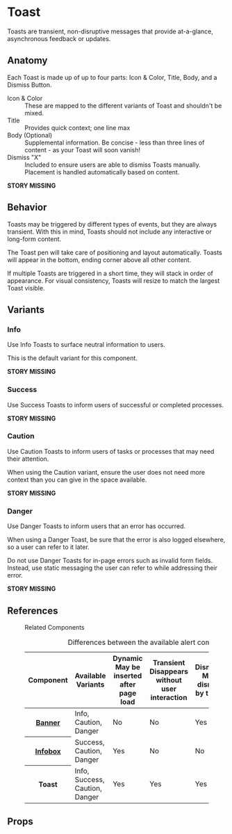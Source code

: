 
<Meta anchor />

# Toast

Toasts are transient, non-disruptive messages that provide at-a-glance, asynchronous feedback or updates.

## Anatomy

Each Toast is made up of up to four parts: Icon & Color, Title, Body, and a Dismiss Button.

<dl>
  <dt>Icon &amp; Color</dt>
  <dd>
    These are mapped to the different variants of Toast and shouldn't be mixed.
  </dd>
  <dt>Title</dt>
  <dd>Provides quick context; one line max</dd>
  <dt>Body (Optional)</dt>
  <dd>
    Supplemental information. Be concise - less than three lines of content - as
    your Toast will soon vanish!
  </dd>
  <dt>Dismiss "X"</dt>
  <dd>
    Included to ensure users are able to dismiss Toasts manually. Placement is
    handled automatically based on content.
  </dd>
</dl>

**STORY MISSING**

## Behavior

Toasts may be triggered by different types of events, but they are always transient. With this in mind, Toasts should not include any interactive or long-form content.

The Toast pen will take care of positioning and layout automatically. Toasts will appear in the bottom, ending corner above all other content.

If multiple Toasts are triggered in a short time, they will stack in order of appearance. For visual consistency, Toasts will resize to match the largest Toast visible.

## Variants

### Info

Use Info Toasts to surface neutral information to users.

This is the default variant for this component.

**STORY MISSING**

### Success

Use Success Toasts to inform users of successful or completed processes.

**STORY MISSING**

### Caution

Use Caution Toasts to inform users of tasks or processes that may need their attention.

When using the Caution variant, ensure the user does not need more context than you can give in the space available.

**STORY MISSING**

### Danger

Use Danger Toasts to inform users that an error has occurred.

When using a Danger Toast, be sure that the error is also logged elsewhere, so a user can refer to it later.

Do not use Danger Toasts for in-page errors such as invalid form fields. Instead, use static messaging the user can refer to while addressing their error.

**STORY MISSING**

## References

<figure class="ods-table--figure">
  <figcaption class="ods-table--figcaption">Related Components</figcaption>
  <table class="ods-table">
    <caption>Differences between the available alert components</caption>
    <thead>
      <tr>
        <th scope="column">Component</th>
        <th scope="column">Available Variants</th>
        <th scope="column">
          <span class="has-ods-tooltip">
            <abbr aria-describedby="tip-dynamic">Dynamic</abbr>
            <aside
              class="ods-tooltip is-ods-tooltip-top"
              id="tip-dynamic"
              role="tooltip"
            >
              May be inserted after page load
            </aside>
          </span>
        </th>
        <th scope="column">
          <span class="has-ods-tooltip">
            <abbr aria-describedby="tip-transient">Transient</abbr>
            <aside
              class="ods-tooltip is-ods-tooltip-top"
              id="tip-transient"
              role="tooltip"
            >
              Disappears without user interaction
            </aside>
          </span>
        </th>
        <th scope="column">
          <span class="has-ods-tooltip">
            <abbr aria-describedby="tip-dismissible">Dismissible</abbr>
            <aside
              class="ods-tooltip is-ods-tooltip-top"
              id="tip-dismissible"
              role="tooltip"
            >
              May be dismissed by the user
            </aside>
          </span>
        </th>
        <th scope="column">
          <span class="has-ods-tooltip">
            <abbr aria-describedby="tip-actionable">Actionable</abbr>
            <aside
              class="ods-tooltip is-ods-tooltip-top"
              id="tip-actionable"
              role="tooltip"
            >
              May include actions or links
            </aside>
          </span>
        </th>
      </tr>
    </thead>
    <tbody>
      <tr>
        <th scope="row">
          <a href="?path=/docs/components-alerts-banner--info#banner">Banner</a>
        </th>
        <td>Info, Caution, Danger</td>
        <td>No</td>
        <td>No</td>
        <td>Yes</td>
        <td>Yes</td>
      </tr>
      <tr>
        <th scope="row">
          <a href="?path=/docs/components-alerts-infobox--info#infobox">
            Infobox
          </a>
        </th>
        <td>Success, Caution, Danger</td>
        <td>Yes</td>
        <td>No</td>
        <td>No</td>
        <td>Yes</td>
      </tr>
      <tr>
        <th scope="row">Toast</th>
        <td>Info, Success, Caution, Danger</td>
        <td>Yes</td>
        <td>Yes</td>
        <td>Yes</td>
        <td>No</td>
      </tr>
    </tbody>
  </table>
</figure>

## Props

<ArgsTable />

<ThemeTable componentThemeReducer={theme} />

